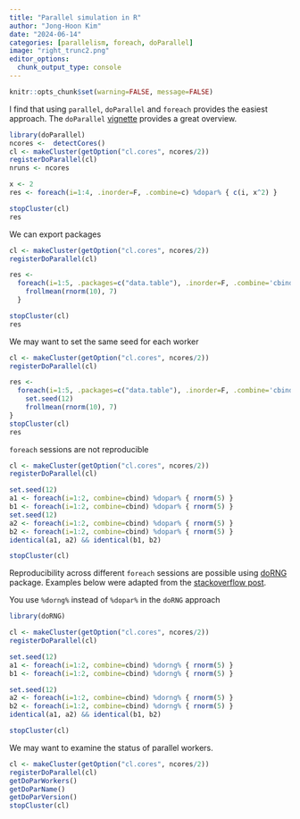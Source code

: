 ```yaml
---
title: "Parallel simulation in R"
author: "Jong-Hoon Kim"
date: "2024-06-14"
categories: [parallelism, foreach, doParallel]
image: "right_trunc2.png"
editor_options: 
  chunk_output_type: console
---
```


```r
knitr::opts_chunk$set(warning=FALSE, message=FALSE) 
```


I find that using `parallel`, `doParallel` and `foreach` provides the easiest approach.
The `doParallel` [vignette](https://cran.r-project.org/web/packages/doParallel/vignettes/gettingstartedParallel.pdf) provides a great overview.  

```r
library(doParallel)
ncores <-  detectCores()
cl <- makeCluster(getOption("cl.cores", ncores/2))
registerDoParallel(cl)
nruns <- ncores

x <- 2
res <- foreach(i=1:4, .inorder=F, .combine=c) %dopar% { c(i, x^2) }

stopCluster(cl)
res
```


We can export packages

```r
cl <- makeCluster(getOption("cl.cores", ncores/2))
registerDoParallel(cl)

res <- 
  foreach(i=1:5, .packages=c("data.table"), .inorder=F, .combine='cbind') %dopar% {
    frollmean(rnorm(10), 7)
  }

stopCluster(cl)
res
```


We may want to set the same seed for each worker

```r
cl <- makeCluster(getOption("cl.cores", ncores/2))
registerDoParallel(cl)

res <- 
  foreach(i=1:5, .packages=c("data.table"), .inorder=F, .combine='cbind') %dopar% {
    set.seed(12)
    frollmean(rnorm(10), 7)
}
stopCluster(cl)
res
```

`foreach` sessions are not reproducible

```r
cl <- makeCluster(getOption("cl.cores", ncores/2))
registerDoParallel(cl)

set.seed(12)
a1 <- foreach(i=1:2, combine=cbind) %dopar% { rnorm(5) }
b1 <- foreach(i=1:2, combine=cbind) %dopar% { rnorm(5) }
set.seed(12)
a2 <- foreach(i=1:2, combine=cbind) %dopar% { rnorm(5) }
b2 <- foreach(i=1:2, combine=cbind) %dopar% { rnorm(5) }
identical(a1, a2) && identical(b1, b2)

stopCluster(cl)
```

Reproducibility across different `foreach` sessions are possible using 
[doRNG](https://ftp.heanet.ie/mirrors/cran.r-project.org/web/packages/doRNG/index.html) package.
Examples below were adapted from the [stackoverflow post](https://stackoverflow.com/questions/8358098/how-to-set-seed-for-random-simulations-with-foreach-and-domc-packages).

You use `%dorng%` instead of `%dopar%` in the `doRNG` approach 
```r
library(doRNG)

cl <- makeCluster(getOption("cl.cores", ncores/2))
registerDoParallel(cl)

set.seed(12)
a1 <- foreach(i=1:2, combine=cbind) %dorng% { rnorm(5) }
b1 <- foreach(i=1:2, combine=cbind) %dorng% { rnorm(5) }

set.seed(12)
a2 <- foreach(i=1:2, combine=cbind) %dorng% { rnorm(5) }
b2 <- foreach(i=1:2, combine=cbind) %dorng% { rnorm(5) }
identical(a1, a2) && identical(b1, b2)

stopCluster(cl)
```


We may want to examine the status of parallel workers.

```r
cl <- makeCluster(getOption("cl.cores", ncores/2))
registerDoParallel(cl)
getDoParWorkers()
getDoParName()
getDoParVersion()
stopCluster(cl)
```
